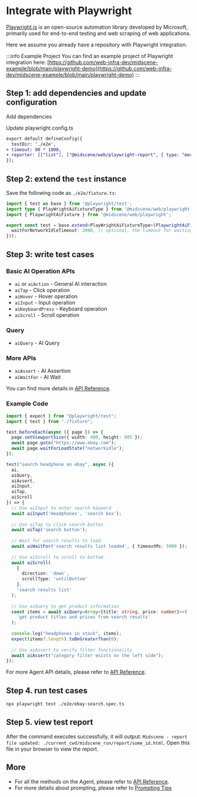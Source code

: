 
# Integrate with Playwright


[Playwright.js](https://playwright.com/) is an open-source automation library developed by Microsoft, primarily used for end-to-end testing and web scraping of web applications.

Here we assume you already have a repository with Playwright integration.

:::info Example Project
You can find an example project of Playwright integration here: [https://github.com/web-infra-dev/midscene-example/blob/main/playwright-demo](https://github.com/web-infra-dev/midscene-example/blob/main/playwright-demo)
:::

<SetupEnv />

## Step 1: add dependencies and update configuration

Add dependencies

<PackageManagerTabs command="install @midscene/web --save-dev" />

Update playwright.config.ts

```diff
export default defineConfig({
  testDir: './e2e',
+ timeout: 90 * 1000,
+ reporter: [["list"], ["@midscene/web/playwright-report", { type: "merged" }]], // type optional, default is "merged", means multiple test cases generate one report, optional value is "separate", means one report for each test case
});
```

## Step 2: extend the `test` instance

Save the following code as `./e2e/fixture.ts`:

```typescript
import { test as base } from '@playwright/test';
import type { PlayWrightAiFixtureType } from '@midscene/web/playwright';
import { PlaywrightAiFixture } from '@midscene/web/playwright';

export const test = base.extend<PlayWrightAiFixtureType>(PlaywrightAiFixture({
  waitForNetworkIdleTimeout: 2000, // optional, the timeout for waiting for network idle between each action, default is 2000ms
}));
```

## Step 3: write test cases

### Basic AI Operation APIs

* `ai` or `aiAction` - General AI interaction
* `aiTap` - Click operation
* `aiHover` - Hover operation
* `aiInput` - Input operation
* `aiKeyboardPress` - Keyboard operation
* `aiScroll` - Scroll operation

### Query

* `aiQuery` - AI Query

### More APIs

* `aiAssert` - AI Assertion
* `aiWaitFor` - AI Wait

You can find more details in [API Reference](./API).

### Example Code

```typescript title="./e2e/ebay-search.spec.ts"
import { expect } from "@playwright/test";
import { test } from "./fixture";

test.beforeEach(async ({ page }) => {
  page.setViewportSize({ width: 400, height: 905 });
  await page.goto("https://www.ebay.com");
  await page.waitForLoadState("networkidle");
});

test("search headphone on ebay", async ({ 
  ai, 
  aiQuery, 
  aiAssert,
  aiInput,
  aiTap,
  aiScroll 
}) => {
  // Use aiInput to enter search keyword
  await aiInput('Headphones', 'search box');
  
  // Use aiTap to click search button
  await aiTap('search button');
  
  // Wait for search results to load
  await aiWaitFor('search results list loaded', { timeoutMs: 5000 });
  
  // Use aiScroll to scroll to bottom
  await aiScroll(
    { 
      direction: 'down',
      scrollType: 'untilBottom'
    },
    'search results list'
  );
  
  // Use aiQuery to get product information
  const items = await aiQuery<Array<{title: string, price: number}>>(
    'get product titles and prices from search results'
  );
  
  console.log("headphones in stock", items);
  expect(items?.length).toBeGreaterThan(0);
  
  // Use aiAssert to verify filter functionality
  await aiAssert("category filter exists on the left side");
});
```

For more Agent API details, please refer to [API Reference](./API).

## Step 4. run test cases

```bash
npx playwright test ./e2e/ebay-search.spec.ts
```

## Step 5. view test report

After the command executes successfully, it will output: `Midscene - report file updated: ./current_cwd/midscene_run/report/some_id.html`. Open this file in your browser to view the report.

## More

* For all the methods on the Agent, please refer to [API Reference](./API).
* For more details about prompting, please refer to [Prompting Tips](./prompting-tips)
